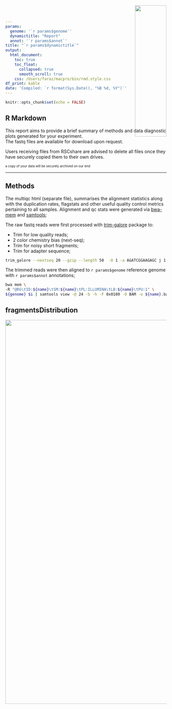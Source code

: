 ```yaml
---
params: 
  genome: '`r params$genome`'
  dynamictitle: "Report"
  annot: '`r params$annot`'
title: "`r params$dynamictitle`"
output:
  html_document:
    toc: true
    toc_float: 
      collapsed: true
      smooth_scroll: true
    css: /Users/faraz/macpro/bin/rmd.style.css 
df_print: kable
date: 'Compiled: `r format(Sys.Date(), "%B %d, %Y")`'
---
```


<div>
<a href="https://www.rnaseqcore.vet.cornell.edu/" target="_blank" class="trex-logo"> <img src="/myBin/assets/trex-extended-logo.png" 
style=
"position:absolute; 
top:0px; 
right:0;
padding:20px; 
height:140px; 
text-align:justify; 
display:block;
width:32%;
height:auto;
margin:0 auto 20px !important;"> </a>
</div>


```r
knitr::opts_chunk$set(echo = FALSE)

```

## R Markdown 

This report aims to provide a brief summary of methods and data diagnostic plots generated for your experiment. <br>
The fastq files are available for download upon request. 


Users receiving files from RSCshare are advised to delete all files once they have securely copied them to their own drives.

<font size="1"> a copy of your data will be securely archived on our end </font>

***

## Methods
The multiqc html (separate file), summarises the alignment statistics along with the duplication rates, flagstats and other useful quality control metrics pertaining to all samples. 
Alignment and qc stats were generated via [bwa-mem](http://bio-bwa.sourceforge.net/bwa.shtml) and [samtools](http://www.htslib.org/doc/samtools.html); 

The raw fastq reads were first processed with [trim-galore](https://github.com/FelixKrueger/TrimGalore/blob/master/Docs/Trim_Galore_User_Guide.md) package to:


- Trim for low quality reads;
- 2 color chemistry bias (next-seq); 
- Trim for noisy short fragments;
- Trim for adapter sequence;

```bash
trim_galore --nextseq 20 --gzip --length 50  -O 1 -a AGATCGGAAGAGC j 1 -e 0.1 --paired --fastqc 
```

The trimmed reads were then aligned to `r params$genome ` reference genome with `r params$annot` annotations; 

```bash
bwa mem \ 
-R "@RG\tID:${name}\tSM:${name}\tPL:ILLUMINA\tLB:${name}\tPU:1" \
${genome} $i | samtools view -@ 24 -b -h -F 0x0100 -O BAM -o ${name}.bam
```



## fragmentsDistribution

![](figures/countsBoxplots.png){width=1200px}

